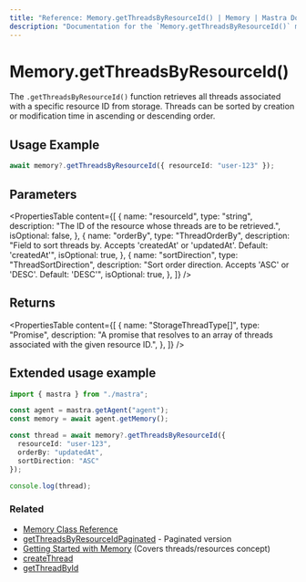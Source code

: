 ```yaml
---
title: "Reference: Memory.getThreadsByResourceId() | Memory | Mastra Docs"
description: "Documentation for the `Memory.getThreadsByResourceId()` method in Mastra, which retrieves all threads that belong to a specific resource."
---
```


# Memory.getThreadsByResourceId()

The `.getThreadsByResourceId()` function retrieves all threads associated with a specific resource ID from storage. Threads can be sorted by creation or modification time in ascending or descending order.

## Usage Example

```typescript
await memory?.getThreadsByResourceId({ resourceId: "user-123" });
```

## Parameters

<PropertiesTable
  content={[
    {
      name: "resourceId",
      type: "string",
      description: "The ID of the resource whose threads are to be retrieved.",
      isOptional: false,
    },
    {
      name: "orderBy",
      type: "ThreadOrderBy",
      description: "Field to sort threads by. Accepts 'createdAt' or 'updatedAt'. Default: 'createdAt'",
      isOptional: true,
    },
    {
      name: "sortDirection",
      type: "ThreadSortDirection",
      description: "Sort order direction. Accepts 'ASC' or 'DESC'. Default: 'DESC'",
      isOptional: true,
    },
  ]}
/>


## Returns

<PropertiesTable
  content={[
    {
      name: "StorageThreadType[]",
      type: "Promise",
      description:
        "A promise that resolves to an array of threads associated with the given resource ID.",
    },
  ]}
/>

## Extended usage example

```typescript filename="src/test-memory.ts" showLineNumbers copy
import { mastra } from "./mastra";

const agent = mastra.getAgent("agent");
const memory = await agent.getMemory();

const thread = await memory?.getThreadsByResourceId({
  resourceId: "user-123",
  orderBy: "updatedAt",
  sortDirection: "ASC"
});

console.log(thread);
```

### Related

- [Memory Class Reference](/reference/memory/Memory.mdx)
- [getThreadsByResourceIdPaginated](/reference/memory/getThreadsByResourceIdPaginated.mdx) - Paginated version
- [Getting Started with Memory](/docs/memory/overview.mdx) (Covers threads/resources concept)
- [createThread](/reference/memory/createThread.mdx)
- [getThreadById](/reference/memory/getThreadById.mdx)
